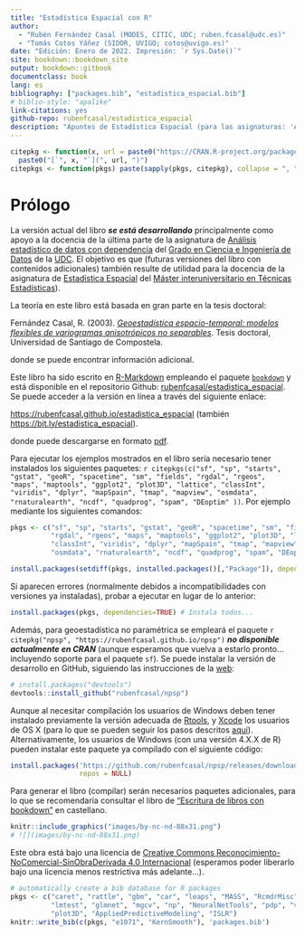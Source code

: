 ```yaml
--- 
title: "Estadística Espacial con R"
author: 
  - "Rubén Fernández Casal (MODES, CITIC, UDC; ruben.fcasal@udc.es)"
  - "Tomás Cotos Yáñez (SIDOR, UVIGO; cotos@uvigo.es)"
date: "Edición: Enero de 2022. Impresión: `r Sys.Date()`"
site: bookdown::bookdown_site
output: bookdown::gitbook
documentclass: book
lang: es
bibliography: ["packages.bib", "estadistica_espacial.bib"]
# biblio-style: "apalike"
link-citations: yes
github-repo: rubenfcasal/estadistica_espacial
description: "Apuntes de Estadística Espacial (para las asignaturas: 'Análisis estadístico de datos con dependencia' del Grado en Ciencia e Ingeniería de Datos y 'Aprendizaje estadístico' del Máster InterUniversitario en Técnicas Estadísticas)."
---
```


```r
citepkg <- function(x, url = paste0("https://CRAN.R-project.org/package=", x))
  paste0("[`", x, "`](", url, ")")
citepkgs <- function(pkgs) paste(sapply(pkgs, citepkg), collapse = ", ")
```

# Prólogo {-}

La versión actual del libro ***se está desarrollando*** principalmente como apoyo a la docencia de la última parte de la asignatura de [Análisis estadístico de datos con dependencia](https://guiadocente.udc.es/guia_docent/index.php?centre=614&ensenyament=614G02&assignatura=614G02022&idioma=cast) del [Grado en Ciencia e Ingeniería de Datos](https://estudos.udc.es/es/study/start/614G02V01) de la [UDC](https://www.udc.es). 
El objetivo es que (futuras versiones del libro con contenidos adicionales) también resulte de utilidad para la docencia de la asignatura de [Estadística Espacial](http://eamo.usc.es/pub/mte/index.php?option=com_content&view=article&id=2202&idm=15&a%C3%B1o=2021) del [Máster interuniversitario en Técnicas Estadísticas](http://eio.usc.es/pub/mte)). 

La teoría en este libro está basada en gran parte en la tesis doctoral:

Fernández Casal, R. (2003). [*Geoestadística espacio-temporal: modelos flexibles de variogramas anisotrópicos no separables*](https://rubenfcasal.github.io/files/Geoestadistica_espacio-temporal.pdf). Tesis doctoral, Universidad de Santiago de Compostela. 

donde se puede encontrar información adicional.

Este libro ha sido escrito en [R-Markdown](http://rmarkdown.rstudio.com) empleando el paquete [`bookdown`](https://bookdown.org/yihui/bookdown/)  y está disponible en el repositorio Github: [rubenfcasal/estadistica_espacial](https://github.com/rubenfcasal/estadistica_espacial). 
Se puede acceder a la versión en línea a través del siguiente enlace:

<https://rubenfcasal.github.io/estadistica_espacial> (también <https://bit.ly/estadistica_espacial>).

donde puede descargarse en formato [pdf](https://rubenfcasal.github.io/estadistica_espacial/estadistica_espacial.pdf).

Para ejecutar los ejemplos mostrados en el libro sería necesario tener instalados los siguientes paquetes:
`r citepkgs(c("sf", "sp", "starts", "gstat", "geoR", "spacetime", "sm", "fields", "rgdal", "rgeos", "maps", "maptools", "ggplot2", "plot3D", "lattice", "classInt", "viridis", "dplyr", "mapSpain", "tmap", "mapview", "osmdata", "rnaturalearth", "ncdf", "quadprog", "spam", "DEoptim" ))`.
<!-- 
cholera
raster, terra
"quadprog", "spam", "DEoptim"
Comprobar si es necesario añadir: 
remotes::install_github("r-spatial/mapview")
-->
Por ejemplo mediante los siguientes comandos:
```r
pkgs <- c("sf", "sp", "starts", "gstat", "geoR", "spacetime", "sm", "fields", 
          "rgdal", "rgeos", "maps", "maptools", "ggplot2", "plot3D", "lattice", 
          "classInt", "viridis", "dplyr", "mapSpain", "tmap", "mapview", 
          "osmdata", "rnaturalearth", "ncdf", "quadprog", "spam", "DEoptim" )

install.packages(setdiff(pkgs, installed.packages()[,"Package"]), dependencies = TRUE)
```

Si aparecen errores (normalmente debidos a incompatibilidades con versiones ya instaladas), probar a ejecutar en lugar de lo anterior:
```r
install.packages(pkgs, dependencies=TRUE) # Instala todos...
```

Además, para geoestadística no paramétrica se empleará el paquete `r citepkg("npsp", "https://rubenfcasal.github.io/npsp")` ***no disponible actualmente en CRAN*** (aunque esperamos que vuelva a estarlo pronto... incluyendo soporte para el paquete `sf`).
Se puede instalar la versión de desarrollo en GitHub, siguiendo las instrucciones de la [web](https://rubenfcasal.github.io/npsp/#installation):
``` r
# install.packages("devtools")
devtools::install_github("rubenfcasal/npsp")
```
Aunque al necesitar compilación los usuarios de Windows deben tener instalado previamente la versión adecuada de [Rtools](https://cran.r-project.org/bin/windows/Rtools/), y [Xcode](https://apps.apple.com/us/app/xcode/id497799835) los usuarios de OS X 
(para lo que se pueden seguir los pasos descritos [aquí](https://rubenfcasal.github.io/post/instalacion-de-r)).
Alternativamente, los usuarios de Windows (con una versión 4.X.X de R) pueden instalar este paquete ya compilado con el siguiente código:
```r
install.packages('https://github.com/rubenfcasal/npsp/releases/download/v0.7-8/npsp_0.7-8.zip', 
                 repos = NULL)
```


Para generar el libro (compilar) serán necesarios paquetes adicionales, 
para lo que se recomendaría consultar el libro de ["Escritura de libros con bookdown" ](https://rubenfcasal.github.io/bookdown_intro) en castellano.

```r
knitr::include_graphics("images/by-nc-nd-88x31.png") 
# ![](images/by-nc-nd-88x31.png)

``` 

Este obra está bajo una licencia de [Creative Commons Reconocimiento-NoComercial-SinObraDerivada 4.0 Internacional](https://creativecommons.org/licenses/by-nc-nd/4.0/deed.es_ES) 
(esperamos poder liberarlo bajo una licencia menos restrictiva más adelante...).

```r
# automatically create a bib database for R packages
pkgs <- c("caret", "rattle", "gbm", "car", "leaps", "MASS", "RcmdrMisc", 
          "lmtest", "glmnet", "mgcv", "np", "NeuralNetTools", "pdp", "vivid",
          "plot3D", "AppliedPredictiveModeling", "ISLR")
knitr::write_bib(c(pkgs, "e1071", "KernSmooth"), 'packages.bib')
```
